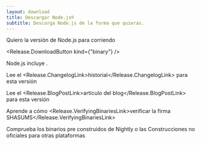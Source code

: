 ```yaml
---
layout: download
title: Descargar Node.js®
subtitle: Descarga Node.js de la forma que quieras.
---
```


<section>
Quiero la versión <Release.VersionDropdown /> de Node.js para <Release.OperatingSystemDropdown /> corriendo <Release.BitnessDropdown />

<Release.DownloadButton kind={"binary"} />
</section>

<section>
Node.js incluye <Release.NpmLink />.

Lee el <Release.ChangelogLink>historial</Release.ChangelogLink> para esta versión

Lee el <Release.BlogPostLink>artículo del blog</Release.BlogPostLink> para esta versión

Aprende a cómo <Release.VerifyingBinariesLink>verificar la firma SHASUMS</Release.VerifyingBinariesLink>

Comprueba los binarios pre construidos de <LinkWithArrow href="https://nodejs.org/download/nightly/">Nightly</LinkWithArrow> o las <LinkWithArrow href="https://unofficial-builds.nodejs.org/download/">Construcciones no oficiales</LinkWithArrow> para otras plataformas

</section>
